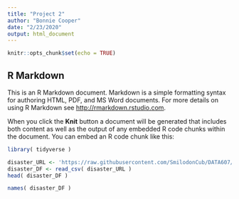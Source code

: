 ```yaml
---
title: "Project 2"
author: "Bonnie Cooper"
date: "2/23/2020"
output: html_document
---
```


```r
knitr::opts_chunk$set(echo = TRUE)
```

## R Markdown

This is an R Markdown document. Markdown is a simple formatting syntax for authoring HTML, PDF, and MS Word documents. For more details on using R Markdown see <http://rmarkdown.rstudio.com>.

When you click the **Knit** button a document will be generated that includes both content as well as the output of any embedded R code chunks within the document. You can embed an R code chunk like this:
```r
library( tidyverse )
```

```r
disaster_URL <- 'https://raw.githubusercontent.com/SmilodonCub/DATA607/master/DisasterDeclarationsSummaries.csv'
disaster_DF <- read_csv( disaster_URL )
head( disaster_DF )
```
```r
names( disaster_DF )
```

